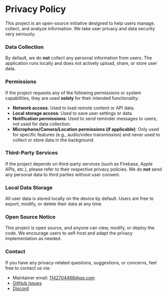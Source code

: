 # Privacy Policy

This project is an open-source initiative designed to help users manage, collect, and analyze information. We take user privacy and data security very seriously.

### Data Collection

By default, we do **not** collect any personal information from users. The application runs locally and does not actively upload, share, or store user data.

### Permissions

If the project requests any of the following permissions or system capabilities, they are used **solely** for their intended functionality:

- **Network access**: Used to load remote content or API data.  
- **Local storage access**: Used to save user settings or data.  
- **Notification permissions**: Used to send reminder messages to users; not used for data collection.  
- **Microphone/Camera/Location permissions (if applicable)**: Only used for specific features (e.g., audio/video transmission) and never used to collect or store data in the background.

### Third-Party Services

If the project depends on third-party services (such as Firebase, Apple APIs, etc.), please refer to their respective privacy policies. We do **not** send any personal data to third parties without user consent.

### Local Data Storage

All user data is stored locally on the device by default. Users are free to export, modify, or delete their data at any time.

### Open Source Notice

This project is open source, and anyone can view, modify, or deploy the code. We encourage users to self-host and adapt the privacy implementation as needed.

### Contact

If you have any privacy-related questions, suggestions, or concerns, feel free to contact us via:

- Maintainer email: 1142704468@qq.com  
- [GitHub Issues](https://github.com/Qingyon-AI/Revornix/issues)  
- [Discord](https://discord.com/invite/3XZfz84aPN)
